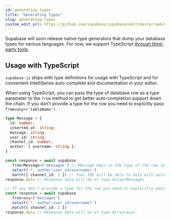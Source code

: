 ```yaml
---
id: generating-types
title: "Generating Types"
slug: generating-types
custom_edit_url: https://github.com/supabase/supabase/edit/master/web/spec/supabase.yml
---
```



Supabase will soon release native type generators that dump your database types for various languages. For now, we support TypeScript [through third-party tools](/docs/guides/api/generating-types).

## Usage with TypeScript

`supabase-js` ships with type definitions for usage with TypeScript and for convenient IntelliSense auto-complete and documentation in your editor.

When using TypeScript, you can pass the type of database row as a type parameter to the `from` method to get better auto-completion support down the chain. 
If you don't provide a type for the row you need to explicitly pass `from<any>('tableName')`.

```ts
type Message = {
  id: number;
  inserted_at: string;
  message: string;
  user_id: string;
  channel_id: number;
  author: { username: string };
}

const response = await supabase
  .from<Message>('messages') // Message maps to the type of the row in your database.
  .select('*, author:user_id(username)')
  .match({ channel_id: 2 }) // Your IDE will be able to help with auto-completion.
response.data // Response data will be of type Array<Message>.

// If you don't provide a type for the row you need to explicitly pass `from<any>('tableName')`.
const response = await supabase
  .from<any>('messages')
  .select('*, author:user_id(username)')
  .match({ channel_id: 2 })
response.data // Response data will be of type Array<any>.
```